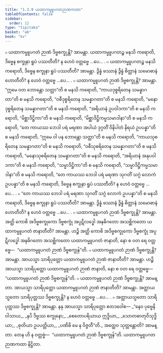 ```yaml
---
title: "1.3.9 ယထာကမ္မူပဂတဉာဏကထာ"
tableOfContents: false
sidebar:
  order: 12
type: "tipitaka"
basket: "ab"
book: "kv"
---
```



<DynamicBreadcrumb />

<Division number="377" book="kv">

<Paragraph number="1225" book="kv">
๐ ယထာကမ္မူပဂတံ ဉာဏံ ဒိဗ္ဗစက္ခုန္တိ? အာမန္တာ. ယထာကမ္မူပဂတဉ္စ မနသိ ကရောတိ, ဒိဗ္ဗေန စက္ခုနာ ရူပံ ပဿတီတိ? န ဟေဝံ ဝတ္တဗ္ဗေ …ပေ… .
</Paragraph>

<Paragraph number="1226" book="kv">
๐ ယထာကမ္မူပဂတဉ္စ မနသိ ကရောတိ, ဒိဗ္ဗေန စက္ခုနာ ရူပံ ပဿတီတိ? အာမန္တာ. ဒွိန္နံ ဖဿာနံ ဒွိန္နံ စိတ္တာနံ သမောဓာနံ ဟောတီတိ? န ဟေဝံ ဝတ္တဗ္ဗေ …ပေ… .
</Paragraph>

<Paragraph number="1227" book="kv">
๐ ယထာကမ္မူပဂတံ ဉာဏံ ဒိဗ္ဗစက္ခုန္တိ? အာမန္တာ. “ဣမေ ဝတ ဘောန္တော သတ္တာ”တိ စ မနသိ ကရောတိ, “ကာယဒုစ္စရိတေန သမန္နာဂတာ”တိ စ မနသိ ကရောတိ, “ဝစီဒုစ္စရိတေန သမန္နာဂတာ”တိ စ မနသိ ကရောတိ, “မနောဒုစ္စရိတေန သမန္နာဂတာ”တိ စ မနသိ ကရောတိ, “အရိယာနံ ဥပဝါဒကာ”တိ စ မနသိ ကရောတိ, “မိစ္ဆာဒိဋ္ဌိကာ”တိ စ မနသိ ကရောတိ, “မိစ္ဆာဒိဋ္ဌိကမ္မသမာဒါနာ”တိ စ မနသိ ကရောတိ, “တေ ကာယဿ ဘေဒါ ပရံ မရဏာ အပါယံ ဒုဂ္ဂတိံ ဝိနိပါတံ နိရယံ ဥပပန္နာ”တိ စ မနသိ ကရောတိ, “ဣမေ ဝါ ပန ဘောန္တော သတ္တာ”တိ စ မနသိ ကရောတိ, “ကာယသုစရိတေန သမန္နာဂတာ”တိ စ မနသိ ကရောတိ, “ဝစီသုစရိတေန သမန္နာဂတာ”တိ စ မနသိ ကရောတိ, “မနောသုစရိတေန သမန္နာဂတာ”တိ စ မနသိ ကရောတိ, “အရိယာနံ အနုပဝါဒကာ”တိ စ မနသိ ကရောတိ, “သမ္မာဒိဋ္ဌိကာ”တိ စ မနသိ ကရောတိ, “သမ္မာဒိဋ္ဌိကမ္မသမာဒါနာ”တိ စ မနသိ ကရောတိ, “တေ ကာယဿ ဘေဒါ ပရံ မရဏာ သုဂတိံ သဂ္ဂံ လောကံ ဥပပန္နာ”တိ စ မနသိ ကရောတိ, ဒိဗ္ဗေန စက္ခုနာ ရူပံ ပဿတီတိ? န ဟေဝံ ဝတ္တဗ္ဗေ …ပေ… .
</Paragraph>

<Paragraph number="1228" book="kv">
๐ “တေ ကာယဿ ဘေဒါ ပရံ မရဏာ သုဂတိံ သဂ္ဂံ လောကံ ဥပပန္နာ”တိ စ မနသိ ကရောတိ, ဒိဗ္ဗေန စက္ခုနာ ရူပံ ပဿတီတိ? အာမန္တာ. ဒွိန္နံ ဖဿာနံ ဒွိန္နံ စိတ္တာနံ သမောဓာနံ ဟောတီတိ? န ဟေဝံ ဝတ္တဗ္ဗေ …ပေ… .
</Paragraph>

</Division>
<Division number="378" book="kv">

<Paragraph number="1229" book="kv">
๐ ယထာကမ္မူပဂတံ ဉာဏံ ဒိဗ္ဗစက္ခုန္တိ? အာမန္တာ. အတ္ထိ ကောစိ အဒိဗ္ဗစက္ခုကော ဒိဗ္ဗစက္ခုံ အပ္ပဋိလဒ္ဓေါ အနဓိဂတော အသစ္ဆိကတော ယထာကမ္မူပဂတံ ဇာနာတီတိ? အာမန္တာ. ဟဉ္စိ အတ္ထိ ကောစိ အဒိဗ္ဗစက္ခုကော ဒိဗ္ဗစက္ခုံ အပ္ပဋိလဒ္ဓေါ အနဓိဂတော အသစ္ဆိကတော ယထာကမ္မူပဂတံ ဇာနာတိ, နော စ ဝတ ရေ ဝတ္တဗ္ဗေ—  “ယထာကမ္မူပဂတံ ဉာဏံ ဒိဗ္ဗစက္ခုန်”တိ.
</Paragraph>

<Paragraph number="1230" book="kv">
๐ ယထာကမ္မူပဂတံ ဉာဏံ ဒိဗ္ဗစက္ခုန္တိ? အာမန္တာ. အာယသ္မာ သာရိပုတ္တော ယထာကမ္မူပဂတံ ဉာဏံ ဇာနာတီတိ? အာမန္တာ. ဟဉ္စိ အာယသ္မာ သာရိပုတ္တော ယထာကမ္မူပဂတံ ဉာဏံ ဇာနာတိ, နော စ ဝတ ရေ ဝတ္တဗ္ဗေ—  “ယထာကမ္မူပဂတံ ဉာဏံ ဒိဗ္ဗစက္ခုန်”တိ.
</Paragraph>

<Paragraph number="1231" book="kv">
๐ ယထာကမ္မူပဂတံ ဉာဏံ ဒိဗ္ဗစက္ခုန္တိ? အာမန္တာ. အာယသ္မာ သာရိပုတ္တော ယထာကမ္မူပဂတံ ဉာဏံ ဇာနာတီတိ? အာမန္တာ. အတ္ထာယသ္မတော သာရိပုတ္တဿ ဒိဗ္ဗစက္ခုန္တိ? န ဟေဝံ ဝတ္တဗ္ဗေ …ပေ… .
</Paragraph>

<Paragraph number="1232" book="kv">
๐ အတ္ထာယသ္မတော သာရိပုတ္တဿ ဒိဗ္ဗစက္ခုန္တိ? အာမန္တာ. နနု အာယသ္မာ သာရိပုတ္တော ဧတဒဝေါစ—
</Paragraph>

<Paragraph number="1233" type="verses" book="kv">
_“နေဝ ပုဗ္ဗေနိဝါသာယ,_  
_နပိ ဒိဗ္ဗဿ စက္ခုနော;_  
_စေတောပရိယာယ ဣဒ္ဓိယာ,_  
_သောတဓာတုဝိသုဒ္ဓိယာ;_  
_စုတိယာ ဥပပတ္တိယာ,_  
_ပဏိဓိ မေ န ဝိဇ္ဇတီ”တိ._  

</Paragraph>

<Paragraph number="1234" book="kv">
အတ္ထေဝ သုတ္တန္တောတိ? အာမန္တာ. တေန ဟိ န ဝတ္တဗ္ဗံ—  “ယထာကမ္မူပဂတံ ဉာဏံ ဒိဗ္ဗစက္ခုန်”တိ.

</Paragraph>
</Division>

<Paragraph number="1235" type="center" book="kv">
ယထာကမ္မူပဂတဉာဏကထာ နိဋ္ဌိတာ.
</Paragraph>